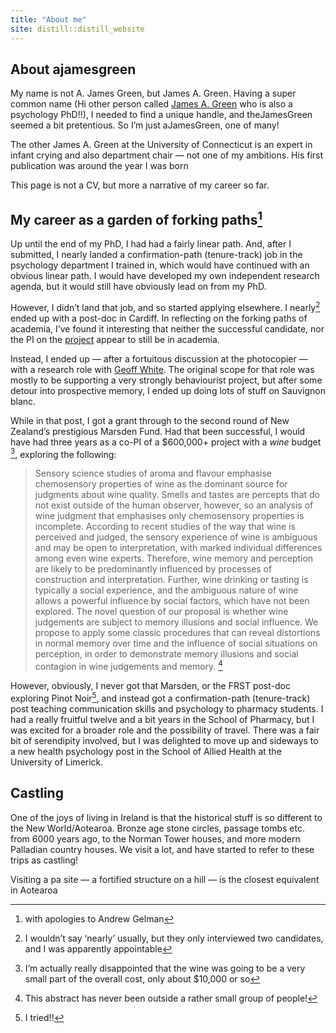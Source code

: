 ```yaml
---
title: "About me"
site: distill::distill_website
---
```


## About ajamesgreen

My name is not A. James Green, but James A. Green. Having a super common name
(Hi other person called [James A. Green](https://psych.uconn.edu/person/james-green/)
who is also a psychology PhD!!), I needed to find a unique handle, and 
theJamesGreen seemed a bit pretentious. So I'm just aJamesGreen, one of many!

<aside>The other James A. Green at the University of Connecticut is an expert in infant crying and also department chair — not one of my ambitions. His first publication was around the year I was born</aside>

This page is not a CV, but more a narrative of my career so far.

## My career as a garden of forking paths^[with apologies to Andrew Gelman]

Up until the end of my PhD, I had had a fairly linear path. And, after I submitted, I nearly landed a confirmation-path (tenure-track) job in the psychology department I trained in, which would have continued with an obvious linear path. I would have developed my own independent research agenda, but it would still have obviously lead on from my PhD. 

However, I didn't land that job, and so started applying elsewhere. I nearly^[I wouldn't say 'nearly' usually, but they only interviewed two candidates, and I was apparently appointable] ended up with a post-doc in Cardiff. In reflecting on the forking paths of academia, I've found it interesting that neither the successful candidate, nor the PI on the [project](https://doi.org/10.2190%2FAG.71.2.a) appear to still be in academia.

Instead, I ended up — after a fortuitous discussion at the photocopier — with a research role with [Geoff White](https://www.otago.ac.nz/psychology/staff/geoffwhite.html). The original scope for that role was mostly to be supporting a very strongly behaviourist project, but after some detour into prospective memory, I ended up doing lots of stuff on Sauvignon blanc. 

While in that post, I got a grant through to the second round of New Zealand's prestigious Marsden Fund. Had that been successful, I would have had three years as a co-PI of a $600,000+ project with a _wine_ budget ^[I'm actually really disappointed that the wine was going to be a very small part of the overall cost, only about \$10,000 or so], exploring the following: 

> Sensory science studies of aroma and flavour emphasise chemosensory properties of wine as the dominant source for judgments about wine quality. Smells and tastes are percepts that do not exist outside of the human observer, however, so an analysis of wine judgment that emphasises only chemosensory properties is incomplete. According to recent studies of the way that wine is perceived and judged, the sensory experience of wine is ambiguous and may be open to interpretation, with marked individual differences among even wine experts.  Therefore, wine memory and perception are likely to be predominantly influenced by processes of construction and interpretation. Further, wine drinking or tasting is typically a social experience, and the ambiguous nature of wine allows a powerful influence by social factors, which have not been explored. The novel question of our proposal is whether wine judgements are subject to memory illusions and social influence. We propose to apply some classic procedures that can reveal distortions in normal memory over time and the influence of social situations on perception, in order to demonstrate memory illusions and social contagion in wine judgements and memory. ^[This abstract has never been outside a rather small group of people!]

However, obviously, I never got that Marsden, or the FRST post-doc exploring Pinot Noir^[I tried!!], and instead got a confirmation-path (tenure-track) post teaching communication skills and psychology to pharmacy students. I had a really fruitful twelve and a bit years in the School of Pharmacy, but I was excited for a broader role and the possibility of travel. There was a fair bit of serendipity involved, but I was delighted to move up and sideways to a new health psychology post in the School of Allied Health at the University of Limerick. 

## Castling

One of the joys of living in Ireland is that the historical stuff is so different to the New World/Aotearoa. Bronze age stone circles, passage tombs etc. from 6000 years ago, to the Norman Tower houses, and more modern Palladian country houses. We visit a lot, and have started to refer to these trips as castling!

<aside>Visiting a pa site — a fortified structure on a hill — is the closest equivalent in Aotearoa</aside>


